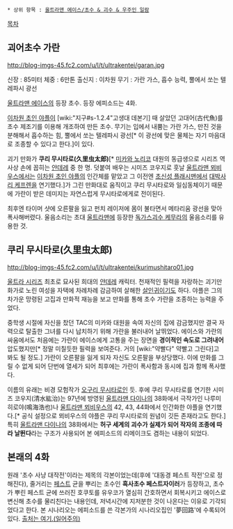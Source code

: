  * 상위 항목 : [[울트라맨 에이스/초수 & 괴수 & 우주인 일람]]

[[목차]]

== 괴어초수 가란 ==
http://blog-imgs-45.fc2.com/u/l/t/ultrakentei/garan.jpg

신장 : 85미터
체중 : 6만톤
출신지 : 이차원
무기 : 가란 가스, 흡수 능력, 뿔에서 쏘는 텔레파시 광선

[[울트라맨 에이스]]의 등장 초수. 등장 에피소드는 4화.

[[이차원 초인 야플]]이 [wiki:"지구#s-1.2.4"고생대 데본기] 때 살았던 고대어(古代魚)를 초수 제조기를 이용해 개조하여 만든 초수. 무기는 입에서 내뿜는 가란 가스, 만진 것을 분해해서 흡수하는 힘, 뿔에서 쏘는 텔레파시 광선[* 이 광선에 맞은 물체는 자기 마음대로 조종할 수 있다고 한다.]이 있다.

괴기 만화가 '''쿠리 무시타로(久里虫太郎)'''[* [[미카와 노리코]] 대원의 동급생으로 시리즈 역사상 손에 꼽히는 [[얀데레]] 중 한 명. 덧붙여 배우는 시미즈 코우지로 훗날 [[울트라맨 뫼비우스]]에서는 [[이차원 초인 야플]]의 인간체를 맡았고 그 이전엔 [[초신성 플래시맨]]에서 [[대박사 리 케프렌]]을 연기했다.]가 그린 만화대로 움직이고 쿠리 무시타로와 일심동체이기 때문에 가란이 받은 데미지는 자연스럽게 무시타로에게로 전이된다.

최후엔 타이머 샷에 오른팔을 잃고 펀치 레이저에 몸이 불타면서 메타리움 광선을 맞아 폭사해버렸다. 울음소리는 초대 [[울트라맨]]에 등장한 [[독가스괴수 케무라]]의 울음소리를 유용한 것.

== 쿠리 무시타로(久里虫太郎) ==
http://blog-imgs-45.fc2.com/u/l/t/ultrakentei/kurimushitaro01.jpg

[[울트라 시리즈]] 최초로 묘사된 희대의 [[얀데레]] 캐릭터. 천재적인 필력을 자랑하는 괴기만화가로 노린 여성을 자택에 차례차례 감금하여 살해한 [[살인귀]]이기도 하다. 야플은 그의 차가운 망령된 고집과 만화적 재능을 보고 만화를 통해 초수 가란을 조종하는 능력을 주었다.

중학생 시절에 자신을 찼던 TAC의 미카와 대원을 속여 자신의 집에 감금했지만 결국 자력으로 탈출한 그녀를 다시 납치하기 위해 가란을 불러내어 날뛰었다. 에이스와 가란의 싸움에서도 처음에는 가란이 에이스에게 고통을 주는 장면을 '''경이적인 속도로 그려내어''' 압도했지만[* 정말 미칠듯한 필력을 보여준다. 거의 [wiki:"약빨다" 약빨고 그린다]고 봐도 될 정도.] 가란이 오른팔을 잃게 되자 자신도 오른팔을 부상당했다. 이에 만화를 그릴 수 없게 되어 단번에 열세가 되어 최후에는 가란이 폭사함과 동시에 집과 함께 폭사했다.

이름의 유래는 비경 모험작가 [[오구리 무시타로]]인 듯. 후에 쿠리 무시타로를 연기한 시미즈 코우지(清水紘治)는 97년에 방영된 [[울트라맨 다이나]]의 38화에서 극작가인 나루미 히로야(鳴海浩也)나 [[울트라맨 뫼비우스]]의 42, 43, 44화에서 인간화한 야플을 연기했다.[* 공식 설정으로 뫼비우스의 야플은 쿠리 무시타로의 원념이 깃든 존재라고도 한다.] 특히 [[울트라맨 다이나]]의 38화에서는 '''허구 세계의 괴수가 실제가 되어 작자의 조종에 따라 날뛴다'''라는 구조가 사용되어 본 에피소드의 리메이크도 겸하는 내용이 되었다.

== 본래의 4화 == 
원래 '초수 사냥 대작전'이라는 제목의 각본이었는데(후에 '대동경 페스트 작전'으로 정해진다), 줄거리는 [[페스트]] 균을 뿌리는 초수인 '''흑사초수 페스트자이러'''가 등장하고, 초수가 뿌린 페스트 균에 쓰러진 호쿠토를 유우코가 열심히 간호하면서 회복시키고 에이스로 변신해 초수를 물리친다는 내용인데, 저녁시간에 지저분한 것이 나온다는 이유로 기각되었다고 한다. 본 시나리오는 에피소드를 쓴 각본가의 시나리오집인 '夢回路'에 수록되어 있다. [http://8301.teacup.com/masataka/bbs/11770 출처는 여기.(일어주의)] 
